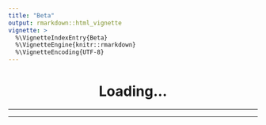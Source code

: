 ```yaml
---
title: "Beta"
output: rmarkdown::html_vignette
vignette: >
  %\VignetteIndexEntry{Beta}
  %\VignetteEngine{knitr::rmarkdown}
  %\VignetteEncoding{UTF-8}
---
```


```{=html}
<center>
<div id="prettyEquation">
<h1>
Loading...
</h1>
</div>
<hr/>
<div id="chart"></div>
<div id="controls"></div>
<hr/>
</center>
<div id="shareableLink"></div>
<div id="shareButton"></div>
<div id="chartUpdater" style="display: none"></div>

<script type="module">
import {Runtime, Inspector, Library} from "https://cdn.jsdelivr.net/npm/@observablehq/runtime@4/dist/runtime.js";

// Select the element into which we’ll embed the chart.
const chart = document.querySelector("#chart");

// Instantiate a standard library that can be used by the definition of width below.
const library = new Library();

// Pass the custom library to the runtime when instantiating our notebook.
const runtime = new Runtime(library);

import define from "https://api.observablehq.com/@andrew-primer-e/beta.js?v=3";
const main = runtime.module(define, name => {
  if (name === "chart") return new Inspector(document.querySelector("#chart"));
  if (name === "prettyEquation") return new Inspector(document.querySelector("#prettyEquation"));
  if (name === "controls") return new Inspector(document.querySelector("#controls"));
  if (name === "shareableLink") return new Inspector(document.querySelector("#shareableLink"));
  if (name === "shareButton") return new Inspector(document.querySelector("#shareButton"));
  if (name === "chartUpdater") return new Inspector(document.querySelector("#chartUpdater"));
});

// Redefine width as a generator that yields the chart element’s clientWidth (if
// changed) whenever the window resize event fires. If desired, use a
// ResizeObserver instead; see the custom-fluid-width-and-height example.
main.redefine("width", library.Generators.observe(notify => {
  let width = notify(chart.clientWidth); // initial width
  function resized() {
    let newWidth = chart.clientWidth;
    if (newWidth !== width) {
      notify(width = newWidth);
    }
  }
  addEventListener("resize", resized);
  return () => removeEventListener("resize", resized);
}));

</script>
```
